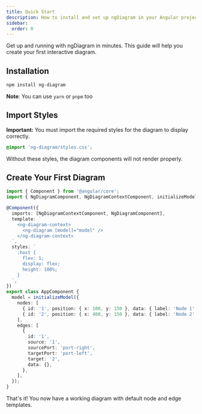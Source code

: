 ```yaml
---
title: Quick Start
description: How to install and set up ngDiagram in your Angular project
sidebar:
  order: 0
---
```



Get up and running with ngDiagram in minutes. This guide will help you create your first interactive diagram.

## Installation

```bash
npm install ng-diagram
```

**Note**: You can use `yarn` or `pnpm` too

## Import Styles

**Important:** You must import the required styles for the diagram to display correctly.

```css
@import 'ng-diagram/styles.css';
```

Without these styles, the diagram components will not render properly.

## Create Your First Diagram

```typescript
import { Component } from '@angular/core';
import { NgDiagramComponent, NgDiagramContextComponent, initializeModel } from 'ng-diagram';

@Component({
  imports: [NgDiagramContextComponent, NgDiagramComponent],
  template: `
    <ng-diagram-context>
      <ng-diagram [model]="model" />
    </ng-diagram-context>
  `,
  styles: `
    :host {
      flex: 1;
      display: flex;
      height: 100%;
    }
  `,
})
export class AppComponent {
  model = initializeModel({
    nodes: [
      { id: '1', position: { x: 100, y: 150 }, data: { label: 'Node 1' } },
      { id: '2', position: { x: 400, y: 150 }, data: { label: 'Node 2' } },
    ],
    edges: [
      {
        id: '1',
        source: '1',
        sourcePort: 'port-right',
        targetPort: 'port-left',
        target: '2',
        data: {},
      },
    ],
  });
}
```

That's it! You now have a working diagram with default node and edge templates.

<NgDiagramComponentContainer />
